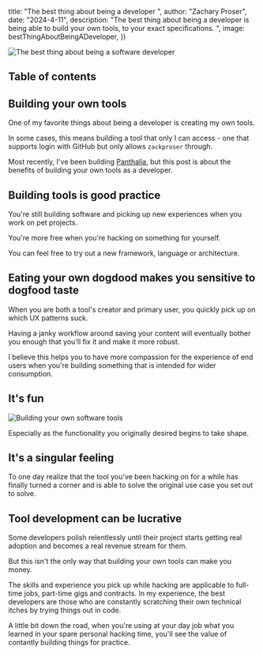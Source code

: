 


 title: "The best thing about being a developer ",
 author: "Zachary Proser",
 date: "2024-4-11",
 description: "The best thing about being a developer is being able to build your own tools, to your exact specifications. ",
 image: bestThingAboutBeingADeveloper,
})


<Image src={metadata.image} alt="The best thing about being a software developer" />

## Table of contents 

## Building your own tools 

One of my favorite things about being a developer is creating my own tools. 

In some cases, this means building a tool that only I can access - one that supports login with GitHub but only allows `zackproser` through. 

Most recently, I've been building [Panthalia](https://github.com/zackproser), but this post is about the benefits of building your own tools as a developer. 

## Building tools is good practice 

You're still building software and picking up new experiences when you work on pet projects. 

You're more free when you're hacking on something for yourself. 

You can feel free to try out a new framework, language or architecture. 

## Eating your own dogdood makes you sensitive to dogfood taste 

When you are both a tool's creator and primary user, you quickly pick up on which UX patterns suck.

Having a janky workflow around saving your content will eventually bother you enough that you'll fix it and make it more robust. 

I believe this helps you to have more compassion for the experience of end users when you're building something that is intended for wider consumption. 

## It's fun

<Image src={buildingYourOwnTools} alt="Building your own software tools" />

Especially as the functionality you originally desired begins to take shape.

## It's a singular feeling

To one day realize that the tool you've been hacking on for a while has finally turned a corner and is able to solve the original use case you set out to solve. 

## Tool development can be lucrative 

Some developers polish relentlessly until their project starts getting real adoption and becomes a real revenue stream for them. 

But this isn't the only way that building your own tools can make you money. 

The skills and experience you pick up while hacking are applicable to full-time jobs, part-time gigs and contracts. In my experience, the best developers are 
those who are constantly scratching their own technical itches by trying things out in code. 

A little bit down the road, when you're using at your day job what you learned in your spare personal hacking time, you'll see the value of contantly building things for practice.
